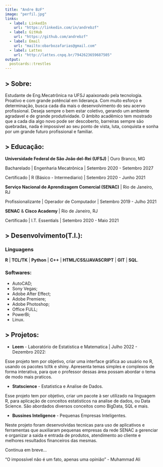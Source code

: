 ```yaml
---
title: "Andre BzF"
image: "perfil.jpg"
links:
  - label: LinkedIn
    url: "https://linkedin.com/in/andrebzf"
  - label: GitHub
    url: "https://github.com/andrebzf"
  - label: Email
    url: "mailto:obarbozafarias@gmail.com"
  - label: Lattes
    url: "http://lattes.cnpq.br/7942623659687505"
output:
  postcards::trestles
---
```


## > Sobre:

  Estudante de Eng.Mecatrônica na UFSJ apaixonado pela tecnologia. Proativo e com grande potêncial em liderança. Com muito esforço e determinação, busca cada dia mais o desenvolvimento do seu acervo profissional. Deseja sempre o bem estar coletivo, gerando um ambiente agradavel e de grande produtividade. O âmbito acadêmico tem mostrado que a cada dia algo novo pode ser descoberto, barreiras sempre são quebradas, nada é impossivel ao seu ponto de vista, luta, conquista e sonha por um grande futuro profissional e familiar.

## > Educação:

**Universidade Federal de São João del-Rei (UFSJ)** \| Ouro Branco, MG

Bacharelado \| Engenharia Mecatrônica \| Setembro 2020 - Setembro 2027

Certificado \| R (Básico - Intermediario) \| Setembro 2020 - Junho 2021

**Serviço Nacional de Aprendizagem Comercial (SENAC)** \| Rio de Janeiro, RJ

Profissionalizante \| Operador de Computador \| Setembro 2019 - Julho 2021

**SENAC** & **Cisco Academy** \| Rio de Janeiro, RJ

Certificado \| I.T. Essentials \| Setembro 2020 - Maio 2021


## > Desenvolvimento(T.I.):

### Linguagens
**R** | **TCL/TK** | **Python** | **C++** | **HTML/CSS/JAVASCRIPT** | **GIT** | **SQL**.

### Softwares:
- AutoCAD;
- Sony Vegas;
- Adobe After Effect;
- Adobe Premiere;
- Adobe Photoshop; 
- Office FULL; 
- PowerBi;
- Linux.

## > Projetos:
- **Leem** - Laboratório de Estatistica e Matematica | Julho 2022 - Dezembro 2022:

Esse projeto tem por objetivo, criar uma interface gráfica ao usuário no R, usando os pacotes tcltk e shiny. Apresenta temas simples e complexos de forma interativa, para que o professor dessas área possam abordar o tema de modo mais praticos.

- **Statscience** - Estatistica e Analise de Dados.

Esse projeto tem por objetivo, criar um pacote à ser utilizado na linguagem R, para aplicação de conceitos estatisticos na analise de dados, ou Data Science. Sâo abordados diversos conceitos como BigData, SQL e mais.

- **Bussines Inteligence** - Pequenas Empresas Inteligentes.

Neste projeto foram desenvolvidas tecnicas para uso de aplicativos e ferramentas que auxiliaram pequenas empresas da rede SENAC a gerenciar e organizar a saida e entrada de produtos, atendimento ao cliente e melhores resultados financeiros das mesmas.

Continua em breve...

"O impossível não é um fato, apenas uma opinião" - Muhammad Ali
